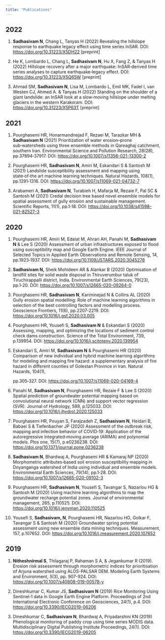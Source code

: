 ```yaml
---
title: "Publications"
---
```


## 2022

::: {#2022}
1.  **Sadhasivam N**, Chang L, Tanyas H (2022) Revealing the hillslope response to earthquake legacy effect using time series InSAR. DOI: <https://doi.org/10.31223/X5DH22> \[preprint\]

2.  He K, Lombardo L, Chang L, **Sadhasivam N**, Hu X, Fang Z, & Tanyas H (2022) Hillslope recovery after a major earthquake: InSAR‑derived time series analyses to capture earthquake‑legacy effect. DOI: <https://doi.org/10.31223/X5Q65W> \[preprint\]

3.  Ahmad SM, **Sadhasivam N**, Lisa M, Lombardo L, Emil MK, Fadel I, van Westen CJ, Ahmed A. & Tanyas H (2022) Standing on the shoulder of a giant landslide: an InSAR look at a slow‑moving hillslope under melting glaciers in the western Karakoram. DOI: <https://doi.org/10.31223/X5P63T> \[preprint\]
:::

## 2021

::: {#2021}
1.  Pourghasemi HR, Honarmandnejad F, Rezaei M, Tarazkar MH & **Sadhasivam N** (2021) Prioritization of water erosion--prone sub‑watersheds using three ensemble methods in Qareaghaj catchment, southern Iran. Environmental Science and Pollution Research, 28(28), pp.37894‑37917. DOI: <https://doi.org/10.1007/s11356-021-13300-2>

2.  Pourghasemi HR, **Sadhasivam N**, Amiri M, Eskandari S & Santosh M (2021) Landslide susceptibility assessment and mapping using state‑of‑the art machine learning techniques. Natural Hazards, 108(1), pp.1291‑1316. DOI: <https://doi.org/10.1007/s11069-021-04732-7>

3.  Arabameri A, **Sadhasivam N**, Turabieh H, Mafarja M, Rezaie F, Pal SC & Santosh M (2021) Credal decision tree based novel ensemble models for spatial assessment of gully erosion and sustainable management. Scientific Reports, 11(1), pp.1‑18. DOI: <https://doi.org/10.1038/s41598-021-82527-3>
:::

## 2020

::: {#2020}
1.  Pourghasemi HR, Amiri M, Edalat M, Ahrari AH, Panahi M, **Sadhasivam N** & Lee S (2020) Assessment of urban infrastructures exposed to flood using susceptibility map and Google Earth Engine. IEEE Journal of Selected Topics in Applied Earth Observations and Remote Sensing, 14, pp.1923‑1937. DOI: <https://doi.org/10.1109/JSTARS.2020.3045278>

2.  **Sadhasivam N,** Sheik Mohideen AR & Alankar B (2020) Optimisation of landfill sites for solid waste disposal in Thiruverumbur taluk of Tiruchirappalli district, India. Environmental Earth Sciences, 79(23), pp.1‑20. DOI: <https://doi.org/10.1007/s12665-020-09264-0>

3.  Pourghasemi HR, **Sadhasivam N**, Kariminejad N & Collins AL (2020) Gully erosion spatial modelling: Role of machine learning algorithms in selection of the best controlling factors and modelling process. Geoscience Frontiers, 11(6), pp.2207‑2219. DOI: <https://doi.org/10.1016/j.gsf.2020.03.005>

4.  Pourghasemi HR, Yousefi S, **Sadhasivam N** & Eskandari S (2020) Assessing, mapping, and optimizing the locations of sediment control check dams construction. Science of the Total Environment, 739, p.139954. DOI: <https://doi.org/10.1016/j.scitotenv.2020.139954>

5.  Eskandari S, Amiri M, **Sadhasivam N** & Pourghasemi HR (2020) Comparison of new individual and hybrid machine learning algorithms for modeling and mapping fire hazard: a supplementary analysis of fire hazard in different counties of Golestan Province in Iran. Natural Hazards, 104(1),

    pp.305‑327. DOI: <https://doi.org/10.1007/s11069-020-04169-4>

6.  Panahi M, **Sadhasivam N**, Pourghasemi HR, Rezaie F & Lee S (2020) Spatial prediction of groundwater potential mapping based on convolutional neural network (CNN) and support vector regression (SVR). Journal of Hydrology, 588, p.125033. DOI: <https://doi.org/10.1016/j.jhydrol.2020.125033>

7.  Pourghasemi HR, Pouyan S, Farajzadeh Z, **Sadhasivam N**, Heidari B, Babaei S & Tiefenbacher JP (2020) Assessment of the outbreak risk, mapping and infection behavior of COVID‑19: Application of the autoregressive integrated‑moving average (ARIMA) and polynomial models. Plos one, 15(7), p.e0236238. DOI: <https://doi.org/10.1371/journal.pone.0236238>

8.  **Sadhasivam N**, Bhardwaj A, Pourghasemi HR & Kamaraj NP (2020) Morphometric attributes‑based soil erosion susceptibility mapping in Dnyanganga watershed of India using individual and ensemble models. Environmental Earth Sciences, 79(14), pp.1‑28. DOI: <https://doi.org/10.1007/s12665-020-09102-3>

9.  Pourghasemi HR, **Sadhasivam N**, Yousefi S, Tavangar S, Nazarlou HG & Santosh M (2020) Using machine learning algorithms to map the groundwater recharge potential zones. Journal of environmental management, 265, p.110525. DOI: <https://doi.org/10.1016/j.jenvman.2020.110525>

10. Yousefi S, **Sadhasivam, N**, Pourghasemi HR, Nazarlou HG, Golkar F, Tavangar S & Santosh M (2020) Groundwater spring potential assessment using new ensemble data mining techniques. Measurement, 157, p.107652. DOI: <https://doi.org/10.1016/j.measurement.2020.107652>
:::

## 2019

::: {#2019}
1.  **Nitheshnirmal S**, Thilagaraj P, Rahaman S A, & Jegankumar R (2019). Erosion risk assessment through morphometric indices for prioritisation of Arjuna watershed using ALOS-PALSAR DEM. Modeling Earth Systems and Environment, *5*(3), pp. 907-924. DOI: <https://doi.org/10.1007/s40808-019-00578-y>

2.  Dineshkumar C, Kumar JS, **Sadhasivam N** (2019) Rice Monitoring Using Sentinel‑1 data in Google Earth Engine Platform. Proceedings of 2nd International Electronic Conference on Geosciences, 24(1), p.4. DOI: <https://doi.org/10.3390/IECG2019-06206>

3.  Dineshkumar C, **Sadhasivam N**, Bhardwaj A, Priyadarshini KN (2019) Phenological monitoring of paddy crop using time series MODIS data. Multidisciplinary Digital Publishing Institute Proceedings, 24(1). DOI: <https://doi.org/10.3390/IECG2019-06205>
:::
